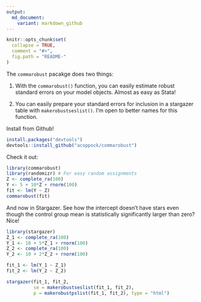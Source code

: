 ```yaml
---
output:
  md_document:
    variant: markdown_github
---
```


<!-- README.md is generated from README.Rmd. Please edit that file -->

```r
knitr::opts_chunk$set(
  collapse = TRUE,
  comment = "#>",
  fig.path = "README-"
)
```

The `commarobust` pacakge does two things: 

1. With the `commarobust()` function, you can easily estimate robust standard errors on your model objects. Almost as easy as Stata!

2. You can easily prepare your standard errors for inclusion in a stargazer table with `makerobustseslist()`. I'm open to better names for this function.

Install from Github!

```r
install.packages("devtools")
devtools::install_github("acoppock/commarobust")
```

Check it out:

```r
library(commarobust)
library(randomizr) # For easy random assignments
Z <- complete_ra(100)
Y <- 5 + 10*Z + rnorm(100)
fit <- lm(Y ~ Z)
commarobust(fit)
```

And now in Stargazer. See how the intercept doesn't have stars even though the control group mean is statistically significantly larger than zero? Nice!

```r
library(stargazer)
Z_1 <- complete_ra(100)
Y_1 <- 10 + 5*Z_1 + rnorm(100)
Z_2 <- complete_ra(100)
Y_2 <- 10 + 2*Z_2 + rnorm(100)

fit_1 <- lm(Y_1 ~ Z_1)
fit_2 <- lm(Y_2 ~ Z_2)

stargazer(fit_1, fit_2,
          se = makerobustseslist(fit_1, fit_2),
          p = makerobustpslist(fit_1, fit_2), type = "html")
```


